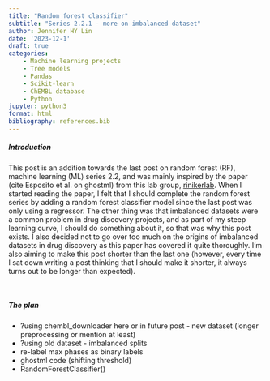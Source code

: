 ```yaml
---
title: "Random forest classifier"
subtitle: "Series 2.2.1 - more on imbalanced dataset"
author: Jennifer HY Lin
date: '2023-12-1'
draft: true
categories: 
    - Machine learning projects
    - Tree models
    - Pandas
    - Scikit-learn
    - ChEMBL database
    - Python
jupyter: python3
format: html
bibliography: references.bib
---
```


##### **Introduction**

This post is an addition towards the last post on random forest (RF), machine learning (ML) series 2.2, and was mainly inspired by the paper (cite Esposito et al. on ghostml) from this lab group, [rinikerlab](https://github.com/rinikerlab). When I started reading the paper, I felt that I should complete the random forest series by adding a random forest classifier model since the last post was only using a regressor. The other thing was that imbalanced datasets were a common problem in drug discovery projects, and as part of my steep learning curve, I should do something about it, so that was why this post exists. I also decided not to go over too much on the origins of imbalanced datasets in drug discovery as this paper has covered it quite thoroughly. I'm also aiming to make this post shorter than the last one (however, every time I sat down writing a post thinking that I should make it shorter, it always turns out to be longer than expected).

<br>

##### **The plan**

- ?using chembl_downloader here or in future post - new dataset (longer preprocessing or mention at least)
- ?using old dataset - imbalanced splits
- re-label max phases as binary labels
- ghostml code (shifting threshold)
- RandomForestClassifier()